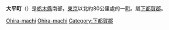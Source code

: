 {{日本町村 (廢除)|
自治體名=大平|
町村=町|
町村章=|
日文原名=大平町|
平假名=おおひらまち|
羅馬字拼音=Ōhira-machi|
廢除時間 = 2010年3月29日|
廢除理由 = 新設合併|
廢除時處置 = 旧栃木市、'''大平町'''、藤岡町、都賀町→[[栃木市|栃木市]]|
現在自治體 = 栃木市|
都道府縣=栃木縣|
支廳=|
郡=下都賀郡|
編號=09365-3|
面積=30.80|
邊界未定=|
人口=29,335|
統計時間=2007年9月1日|
自治體=[[栃木市|栃木市]]、[[小山市|小山市]]、[[岩舟町|岩舟町]]、[[藤岡町|藤岡町]]|
樹=|
花=|
鳥=|
其他象徵物=|
其他象徵=|
郵遞區號=329-4492|
所在地=下都賀郡大平町富田558|
電話號碼=282-43-9205|
外部連結=http://www.town.ohira.tochigi.jp/|
經度=|
緯度=|
地圖=|
注記=
}}
'''大平町'''（{{jpn|j=大平町|hg=おおひらまち|rm=Ōhira machi|f=y}}）是[[栃木縣|栃木縣]]南部，[[東京|東京]]以北約80公里處的一[[町|町]]。屬[[下都賀郡|下都賀郡]]。

{{栃木縣}}

{{Authority control}}
[[Category:栃木市|Ohira-machi]]
[[Category:日本已廢除的町|Ohira-machi]]
[[Category:下都賀郡|Category:下都賀郡]]